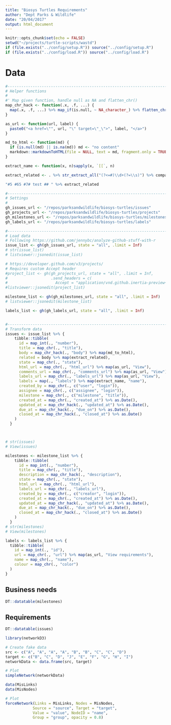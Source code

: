 ```yaml
---
title: "Biosys Turtles Requirements"
author: "Dept Parks & Wildlife"
date: "20/04/2017"
output: html_document
---
```


```r
knitr::opts_chunk$set(echo = FALSE)
setwd("~/projects/turtle-scripts/wastd")
if (file.exists("../config/setup.R")) source("../config/setup.R")
if (file.exists("../config/load.R")) source("../config/load.R")
```

# Data

```r
#------------------------------------------------------------------------------#
# Helper functions
#
#' Map given function, handle null as NA and flatten_chr()
map_chr_hack <- function(.x, .f, ...) {
  map(.x, .f, ...) %>% map_if(is.null, ~ NA_character_) %>% flatten_chr()
}

as_url <- function(url, label) {
  paste0("<a href=\"", url, "\" target=\"_\">", label, "</a>")
}

md_to_html <- function(md) {
  if (is.null(md) || is.na(md)) md <- "no content"
  markdown::markdownToHTML(file = NULL, text = md, fragment.only = TRUE)
}

extract_name <- function(x, n)sapply(x, `[[`, n)

extract_related <- . %>% str_extract_all("(?<=#)\\d+(?=\\s)") %>% compact %>% unlist

"#5 #65 #7# test ## " %>% extract_related

#------------------------------------------------------------------------------#
# Settings
#
gh_issues_url <- "/repos/parksandwildlife/biosys-turtles/issues"
gh_projects_url <- "/repos/parksandwildlife/biosys-turtles/projects"
gh_milestones_url <- "/repos/parksandwildlife/biosys-turtles/milestones"
gh_labels_url <- "/repos/parksandwildlife/biosys-turtles/labels"

#------------------------------------------------------------------------------#
# Load data
# Following https://github.com/jennybc/analyze-github-stuff-with-r
issue_list <- gh(gh_issues_url, state = "all", .limit = Inf)
# str(issue_list)
# listviewer::jsonedit(issue_list)

# https://developer.github.com/v3/projects/
# Requires custom Accept header
#project_list <- gh(gh_projects_url, state = "all", .limit = Inf,
#                   .send_headers = c(
#                     Accept = "application/vnd.github.inertia-preview+json"))
#listviewer::jsonedit(project_list)

milestone_list <- gh(gh_milestones_url, state = "all", .limit = Inf)
# listviewer::jsonedit(milestone_list)

labels_list <- gh(gh_labels_url, state = "all", .limit = Inf)


#------------------------------------------------------------------------------#
# Transform data
issues <- issue_list %>% {
    tibble::tibble(
      id = map_int(., "number"),
      title = map_chr(., "title"),
      body = map_chr_hack(., "body") %>% map(md_to_html),
      related = body %>% map(extract_related),
      state = map_chr(., "state"),
      html_url = map_chr(., "html_url") %>% map(as_url, "View"),
      comments_url = map_chr(., "comments_url") %>% map(as_url, "View"),
      labels_url = map_chr(., "labels_url") %>% map(as_url, "View"),
      labels = map(., "labels") %>% map(extract_name, "name"),
      created_by = map_chr(., c("user", "login")),
      assignee = map_chr(., c("assignee", "login")),
      milestone = map_chr(., c("milestone", "title")),
      created_at = map_chr(., "created_at") %>% as.Date(),
      updated_at = map_chr_hack(., "updated_at") %>% as.Date(),
      due_at = map_chr_hack(., "due_on") %>% as.Date(),
      closed_at = map_chr_hack(., "closed_at") %>% as.Date()
    )
  }



# str(issues)
# View(issues)

milestones <- milestone_list %>% {
    tibble::tibble(
      id = map_int(., "number"),
      title = map_chr(., "title"),
      description = map_chr_hack(., "description"),
      state = map_chr(., "state"),
      html_url = map_chr(., "html_url"),
      labels_url = map_chr(., "labels_url"),
      created_by = map_chr(., c("creator", "login")),
      created_at = map_chr(., "created_at") %>% as.Date(),
      updated_at = map_chr_hack(., "updated_at") %>% as.Date(),
      due_at = map_chr_hack(., "due_on") %>% as.Date(),
      closed_at = map_chr_hack(., "closed_at") %>% as.Date()
    )
  }
# str(milestones)
# View(milestones)

labels <- labels_list %>% {
  tibble::tibble(
    id = map_int(., "id"),
    url = map_chr(., "url") %>% map(as_url, "View requirements"),
    name = map_chr(., "name"),
    colour = map_chr(., "color")
  )
}

```

## Business needs

```r
DT::datatable(milestones)
```

## Requirements

```r
DT::datatable(issues)
```



```r
library(networkD3)

# Create fake data
src <- c("A", "A", "A", "A", "B", "B", "C", "C", "D")
target <- c("B", "C", "D", "J", "E", "F", "G", "H", "I")
networkData <- data.frame(src, target)

# Plot
simpleNetwork(networkData)

data(MisLinks)
data(MisNodes)

# Plot
forceNetwork(Links = MisLinks, Nodes = MisNodes,
            Source = "source", Target = "target",
            Value = "value", NodeID = "name",
            Group = "group", opacity = 0.8)

```
